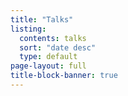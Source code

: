 ```yaml
---
title: "Talks"
listing:
  contents: talks
  sort: "date desc"
  type: default
page-layout: full
title-block-banner: true
---
```

